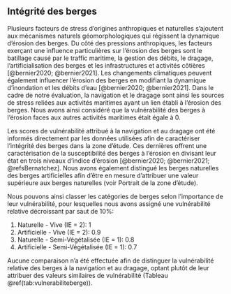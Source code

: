 ## Intégrité des berges

Plusieurs facteurs de stress d'origines anthropiques et naturelles s'ajoutent aux mécanismes naturels géomorphologiques qui régissent la dynamique d'érosion des berges.
<!-- (Gregory 2006; Best 2019; Goudie 2020; Pi egay et al. 2020; Wohl 2020). -->
Du côté des pressions anthropiques, les facteurs exerçant une influence particulières sur l'érosion des berges sont le batillage causé par le traffic maritime, la gestion des débits, le dragage, l'artificialisation des berges et les infrastructures et activités côtières [@bernier2020; @bernier2021]. Les changements climatiques peuvent également influencer l'érosion des berges en modifiant la dynamique d'inondation et les débits d'eau [@bernier2020; @bernier2021]. Dans le cadre de notre évaluation, la navigation et le dragage sont ainsi les sources de stress reliées aux activités maritimes ayant un lien établi à l'érosion des berges. Nous avons ainsi considéré que la vulnérabilité des berges à l'érosion faces aux autres activités maritimes était égale à 0.

Les scores de vulnérabilité attribué à la navigation et au dragage ont été informés directement par les données utilisées afin de caractériser l’intégrité des berges dans la zone d’étude. Ces dernières offrent une caractérisation de la susceptibilité des berges à l’érosion en divisant leur état en trois niveaux d’indice d’érosion [@bernier2020; @bernier2021; @refsBernatchez]. Nous avons également distingué les berges naturelles des berges artificielles afin d’être en mesure d’attribuer une valeur supérieure aux berges naturelles (voir Portrait de la zone d’étude).

Nous pouvons ainsi classer les catégories de berges selon l’importance de leur vulnérabilité, pour lesquelles nous avons assigné une vulnérabilité relative décroissant par saut de 10%:

1. Naturelle - Vive (IE = 2): 1
2. Artificielle - Vive (IE = 2): 0.9
3. Naturelle - Semi-Végétalisée (IE = 1): 0.8
4. Artificielle - Semi-Végétalisée (IE = 1): 0.7

Aucune comparaison n'a été effectuée afin de distinguer la vulnérabilité relative des berges à la navigation et au dragage, optant plutôt de leur attribuer des valeurs similaires de vulnérabilité (Tableau \@ref(tab:vulnerabiliteberge)). 

<!-- TODO: tableau -->
